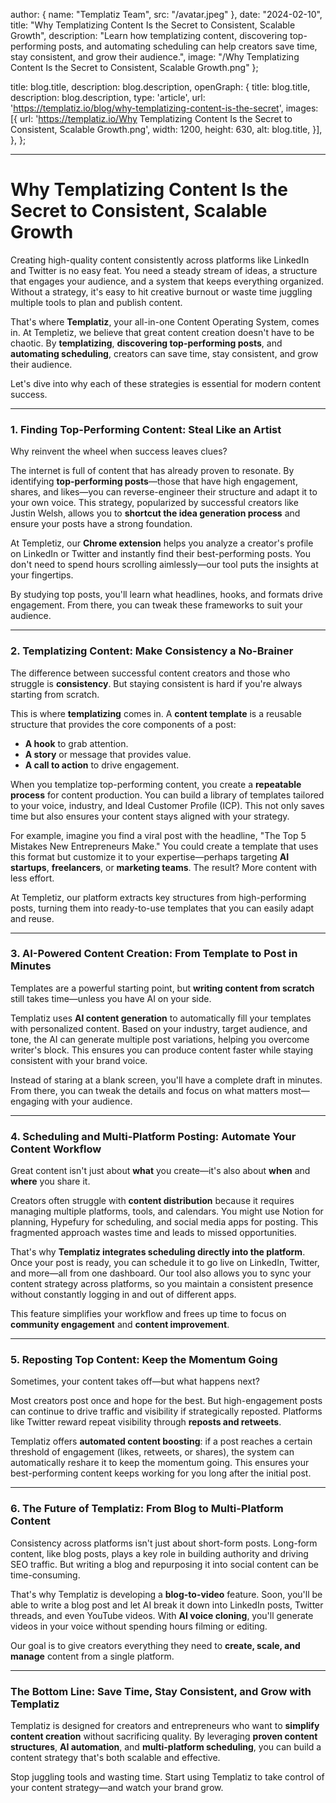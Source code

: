 
  author: { name: "Templatiz Team", src: "/avatar.jpeg" },
  date: "2024-02-10",
  title: "Why Templatizing Content Is the Secret to Consistent, Scalable Growth",
  description:
    "Learn how templatizing content, discovering top-performing posts, and automating scheduling can help creators save time, stay consistent, and grow their audience.",
  image: "/Why Templatizing Content Is the Secret to Consistent, Scalable Growth.png"
};

  title: blog.title,
  description: blog.description,
  openGraph: {
    title: blog.title,
    description: blog.description,
    type: 'article',
    url: 'https://templatiz.io/blog/why-templatizing-content-is-the-secret',
    images: [{
      url: 'https://templatiz.io/Why Templatizing Content Is the Secret to Consistent, Scalable Growth.png',
      width: 1200,
      height: 630,
      alt: blog.title,
    }],
  },
};


---

# Why Templatizing Content Is the Secret to Consistent, Scalable Growth

Creating high-quality content consistently across platforms like LinkedIn and Twitter is no easy feat. You need a steady stream of ideas, a structure that engages your audience, and a system that keeps everything organized. Without a strategy, it's easy to hit creative burnout or waste time juggling multiple tools to plan and publish content.

That's where **Templatiz**, your all-in-one Content Operating System, comes in. At Templetiz, we believe that great content creation doesn't have to be chaotic. By **templatizing**, **discovering top-performing posts**, and **automating scheduling**, creators can save time, stay consistent, and grow their audience.

Let's dive into why each of these strategies is essential for modern content success.

---

### **1. Finding Top-Performing Content: Steal Like an Artist**

Why reinvent the wheel when success leaves clues?

The internet is full of content that has already proven to resonate. By identifying **top-performing posts**—those that have high engagement, shares, and likes—you can reverse-engineer their structure and adapt it to your own voice. This strategy, popularized by successful creators like Justin Welsh, allows you to **shortcut the idea generation process** and ensure your posts have a strong foundation.

At Templetiz, our **Chrome extension** helps you analyze a creator's profile on LinkedIn or Twitter and instantly find their best-performing posts. You don't need to spend hours scrolling aimlessly—our tool puts the insights at your fingertips.

By studying top posts, you'll learn what headlines, hooks, and formats drive engagement. From there, you can tweak these frameworks to suit your audience.

---

### **2. Templatizing Content: Make Consistency a No-Brainer**

The difference between successful content creators and those who struggle is **consistency**. But staying consistent is hard if you're always starting from scratch.

This is where **templatizing** comes in. A **content template** is a reusable structure that provides the core components of a post:  
- **A hook** to grab attention.  
- **A story** or message that provides value.  
- **A call to action** to drive engagement.

When you templatize top-performing content, you create a **repeatable process** for content production. You can build a library of templates tailored to your voice, industry, and Ideal Customer Profile (ICP). This not only saves time but also ensures your content stays aligned with your strategy.

For example, imagine you find a viral post with the headline, "The Top 5 Mistakes New Entrepreneurs Make." You could create a template that uses this format but customize it to your expertise—perhaps targeting **AI startups**, **freelancers**, or **marketing teams**. The result? More content with less effort.

At Templetiz, our platform extracts key structures from high-performing posts, turning them into ready-to-use templates that you can easily adapt and reuse.

---

### **3. AI-Powered Content Creation: From Template to Post in Minutes**

Templates are a powerful starting point, but **writing content from scratch** still takes time—unless you have AI on your side.

Templatiz uses **AI content generation** to automatically fill your templates with personalized content. Based on your industry, target audience, and tone, the AI can generate multiple post variations, helping you overcome writer's block. This ensures you can produce content faster while staying consistent with your brand voice.

Instead of staring at a blank screen, you'll have a complete draft in minutes. From there, you can tweak the details and focus on what matters most—engaging with your audience.

---

### **4. Scheduling and Multi-Platform Posting: Automate Your Content Workflow**

Great content isn't just about **what** you create—it's also about **when** and **where** you share it.

Creators often struggle with **content distribution** because it requires managing multiple platforms, tools, and calendars. You might use Notion for planning, Hypefury for scheduling, and social media apps for posting. This fragmented approach wastes time and leads to missed opportunities.

That's why **Templatiz integrates scheduling directly into the platform**. Once your post is ready, you can schedule it to go live on LinkedIn, Twitter, and more—all from one dashboard. Our tool also allows you to sync your content strategy across platforms, so you maintain a consistent presence without constantly logging in and out of different apps.

This feature simplifies your workflow and frees up time to focus on **community engagement** and **content improvement**.

---

### **5. Reposting Top Content: Keep the Momentum Going**

Sometimes, your content takes off—but what happens next?  

Most creators post once and hope for the best. But high-engagement posts can continue to drive traffic and visibility if strategically reposted. Platforms like Twitter reward repeat visibility through **reposts and retweets**.

Templatiz offers **automated content boosting**: if a post reaches a certain threshold of engagement (likes, retweets, or shares), the system can automatically reshare it to keep the momentum going. This ensures your best-performing content keeps working for you long after the initial post.

---

### **6. The Future of Templatiz: From Blog to Multi-Platform Content**

Consistency across platforms isn't just about short-form posts. Long-form content, like blog posts, plays a key role in building authority and driving SEO traffic. But writing a blog and repurposing it into social content can be time-consuming.

That's why Templatiz is developing a **blog-to-video** feature. Soon, you'll be able to write a blog post and let AI break it down into LinkedIn posts, Twitter threads, and even YouTube videos. With **AI voice cloning**, you'll generate videos in your voice without spending hours filming or editing.

Our goal is to give creators everything they need to **create, scale, and manage** content from a single platform.

---

### **The Bottom Line: Save Time, Stay Consistent, and Grow with Templatiz**

Templatiz is designed for creators and entrepreneurs who want to **simplify content creation** without sacrificing quality. By leveraging **proven content structures**, **AI automation**, and **multi-platform scheduling**, you can build a content strategy that's both scalable and effective.

Stop juggling tools and wasting time. Start using Templatiz to take control of your content strategy—and watch your brand grow. 